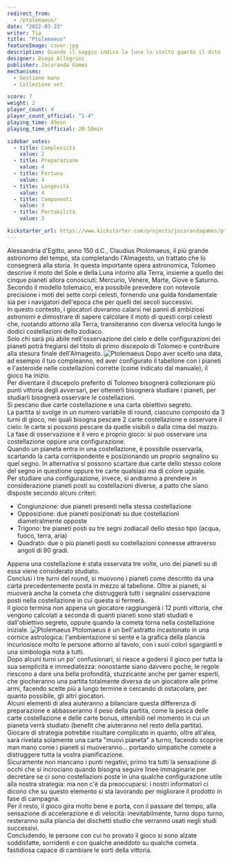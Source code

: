 ```yaml
---
redirect_from:
  - /ptolemaeus/
date: "2022-03-23"
writer: Tia
title: "Ptolemaeus"
featureImage: cover.jpg
description: Quando il saggio indica la luna lo stolto guarda il dito
designer: Diego Allegrini
publisher: Jocaranda Games
mechanisms:
  - Gestione mano
  - Collezione set

score: 7
weight: 2
player_count: 4
player_count_official: "1-4"
playing_time: 45min
playing_time_official: 20-50min

sidebar_votes:
  - title: Complessità
    value: 2
  - title: Preparazione
    value: 4
  - title: Fortuna
    value: 4
  - title: Longevità
    value: 4
  - title: Componenti
    value: 3
  - title: Portabilità
    value: 3

kickstarter_url: https://www.kickstarter.com/projects/jocarandagames/ptolemaeus
---
```


<Setting>
  Alessandria d'Egitto, anno 150 d.C., Claudius Ptolomaeus, il più grande
  astronomo del tempo, sta completando l'Almagesto, un trattato che lo
  consegnerà alla storia. In questa importante opera astronomica, Tolomeo
  descrive il moto del Sole e della Luna intorno alla Terra, insieme a quello
  dei cinque pianeti allora conosciuti: Mercurio, Venere, Marte, Giove e
  Saturno.
  <br />
  Secondo il modello tolemaico, era possibile prevedere con notevole precisione
  i moti dei sette corpi celesti, fornendo una guida fondamentale sia per i
  navigatori dell'epoca che per quelli dei secoli successivi.
  <br />
  In questo contesto, i giocatori dovranno calarsi nei panni di ambiziosi
  astronomi e dimostrare di sapere calcolare il moto di questi corpi celesti
  che, ruotando attorno alla Terra, transiteranno con diversa velocità lungo le
  dodici costellazioni dello zodiaco.
  <br />
  Solo chi sarà più abile nell'osservazione del cielo e delle configurazioni dei
  pianeti potrà fregiarsi del titolo di primo discepolo di Tolomeo e contribuire
  alla stesura finale dell'Almagesto.
</Setting>

<img src="./game1.jpg" alt="Ptolemaeus" />

<Rules>
  Dopo aver scelto una data, ad esempio il tuo compleanno, ed aver configurato
  il tabellone con i pianeti e l'asteroide nelle costellazioni corrette (come
  indicato dal manuale), il gioco ha inizio.
  <br />
  Per diventare il discepolo preferito di Tolomeo bisognerà collezionare più
  punti vittoria degli avversari, per ottenerli bisognerà studiare i pianeti,
  per studiarli bisognerà osservare le costellazioni.
  <br />
  Si pescano due carte costellazione e una carta obiettivo segreto.
  <br />
  La partita si svolge in un numero variabile di round, ciascuno composto da 3
  turni di gioco, nei quali bisogna pescare 2 carte costellazione e osservare il
  cielo: le carte si possono pescare da quelle visibili o dalla cima del mazzo.
  <br />
  La fase di osservazione è il vero e proprio gioco: si può osservare una
  costellazione oppure una configurazione.
  <br />
  Quando un pianeta entra in una costellazione, è possibile osservarla,
  scartando la carta corrispondente e posizionando un proprio segnalino su quel
  segno. In alternativa si possono scartare due carte dello stesso colore del
  segno in questione oppure tre carte qualsiasi ma di colore uguale.
  <br />
  Per studiare una configurazione, invece, si andranno a prendere in
  considerazione pianeti posti su costellazioni diverse, a patto che siano
  disposte secondo alcuni criteri:
  <ul>
    <li>Congiunzione: due pianeti presenti nella stessa costellazione</li>
    <li>
      Opposizione: due pianeti posizionati su due costellazioni diametralmente
      opposte
    </li>
    <li>
      Trigono: tre pianeti posti su tre segni zodiacali dello stesso tipo
      (acqua, fuoco, terra, aria)
    </li>
    <li>
      Quadrato: due o più pianeti posti su costellazioni connesse attraverso
      angoli di 90 gradi.
    </li>
  </ul>
  Appena una costellazione è stata osservata tre volte, uno dei pianeti su di
  essa viene considerato studiato.
  <br />
  Conclusi i tre turni del round, si muovono i pianeti come descritto da una
  carta precedentemente posta in mezzo al tabellone. Oltre ai pianeti, si
  muoverà anche la cometa che distruggerà tutti i segnalini osservazione posti
  nella costellazione in cui questa si fermerà.
  <br />
  Il gioco termina non appena un giocatore raggiungerà i 12 punti vittoria, che
  vengono calcolati a seconda di quanti pianeti sono stati studiati e
  dall'obiettivo segreto, oppure quando la cometa torna nella costellazione
  iniziale.
</Rules>

<img src="./game2.jpg" alt="Ptolemaeus" />

<Feedback>
  Ptolomaeus è un bell'astratto incastonato in una cornice astrologica:
  l'ambientazione si sente e la grafica della plancia incuriosisce molto le
  persone attorno al tavolo, con i suoi colori sgargianti e una simbologia nota
  a tutti.
  <br />
  Dopo alcuni turni un po' confusionari, si riesce a godersi il gioco per tutta
  la sua semplicità e immediatezza: nonostante siano davvero poche, le regole
  riescono a dare una bella profondità, stuzzicante anche per gamer esperti, che
  giocheranno una partita totalmente diversa da un giocatore alle prime armi,
  facendo scelte più a lungo termine e cercando di ostacolare, per quanto
  possibile, gli altri giocatori.
  <br />
  Alcuni elementi di alea aiuteranno a bilanciare questa differenza di
  preparazione e abbasseranno il peso della partita, come la pesca delle carte
  costellazione e delle carte bonus, ottenibili nel momento in cui un pianeta
  verrà studiato (benefit che aiuteranno nel resto della partita).
  <br />
  Giocare di strategia potrebbe risultare complicato in quanto, oltre all'alea,
  sarà rivelata solamente una carta "muovi pianeta" a turno, facendo scoprire
  man mano come i pianeti si muoveranno... portando simpatiche comete a
  distruggere tutta la vostra pianificazione.
  <br />
  Sicuramente non mancano i punti negativi, primo tra tutti la sensazione di
  occhi che si incrociano quando bisogna seguire linee immaginarie per decretare
  se ci sono costellazioni poste in una qualche configurazione utile alla nostra
  strategia: ma non c'è da preoccuparsi: i nostri informatori ci dicono che su
  questo elemento si sta lavorando per migliorare il prodotto in fase di
  campagna.
  <br />
  Per il resto, il gioco gira molto bene e porta, con il passare del tempo, alla
  sensazione di accelerazione e di velocità: inevitabilmente, turno dopo turno,
  resteranno sulla plancia dei dischetti studio che verranno usati negli studi
  successivi.
  <br />
  Concludendo, le persone con cui ho provato il gioco si sono alzate
  soddisfatte, sorridenti e con qualche aneddoto su qualche cometa fastidiosa
  capace di cambiare le sorti della vittoria.
</Feedback>

<Instagram id="CbchjSWjPp6" />
